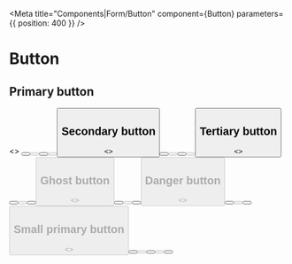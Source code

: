 
<Meta
  title="Components|Form/Button"
  component={Button}
  parameters={{ position: 400 }}
/>

# Button

## Primary button

<Preview>
  <Story name="Primary" parameters={{ position: 401 }}>
    <>
      <Button onClick={action('clicked')} label="Button" kind="primary" />
      <Button
        onClick={action('clicked')}
        label="Button"
        kind="primary"
        disabled
      />
      <Button
        onClick={action('clicked')}
        label="With icon"
        kind="primary"
        icon="plus"
      />
      <Button
        onClick={action('clicked')}
        label="With icon"
        kind="primary"
        icon="plus"
        disabled
      />
      <Button onClick={action('clicked')} kind="primary" icon="plus" />
    </>
  </Story>
</Preview>

## Secondary button

<Preview>
  <Story name="Secondary" parameters={{ position: 402 }}>
    <>
      <Button onClick={action('clicked')} label="Button" kind="secondary" />
      <Button
        onClick={action('clicked')}
        label="Button"
        kind="secondary"
        disabled
      />
      <Button
        onClick={action('clicked')}
        label="With icon"
        kind="secondary"
        icon="plus"
      />
      <Button
        onClick={action('clicked')}
        label="With icon"
        kind="secondary"
        icon="plus"
        disabled
      />
      <Button onClick={action('clicked')} kind="secondary" icon="plus" />
    </>
  </Story>
</Preview>

## Tertiary button

<Preview>
  <Story name="Tertiary" parameters={{ position: 403 }}>
    <>
      <Button onClick={action('clicked')} label="Button" kind="tertiary" />
      <Button
        onClick={action('clicked')}
        label="Button"
        kind="tertiary"
        disabled
      />
      <Button
        onClick={action('clicked')}
        label="With icon"
        kind="tertiary"
        icon="plus"
      />
      <Button
        onClick={action('clicked')}
        label="With icon"
        kind="tertiary"
        icon="plus"
        disabled
      />
    </>
  </Story>
</Preview>

## Ghost button

<Preview>
  <Story name="Ghost" parameters={{ position: 404 }}>
    <>
      <Button onClick={action('clicked')} label="Button" kind="ghost" />
      <Button
        onClick={action('clicked')}
        label="Button"
        kind="ghost"
        disabled
      />
      <Button
        onClick={action('clicked')}
        label="With icon"
        kind="ghost"
        icon="plus"
      />
      <Button
        onClick={action('clicked')}
        label="With icon"
        kind="ghost"
        icon="plus"
        disabled
      />
    </>
  </Story>
</Preview>

## Danger button

<Preview>
  <Story name="Danger" parameters={{ position: 405 }}>
    <>
      <Button onClick={action('clicked')} label="Button" kind="danger" />
      <Button
        onClick={action('clicked')}
        label="Button"
        kind="danger"
        disabled
      />
      <Button
        onClick={action('clicked')}
        label="With icon"
        kind="danger"
        icon="plus"
      />
      <Button
        onClick={action('clicked')}
        label="With icon"
        kind="danger"
        icon="plus"
        disabled
      />
    </>
  </Story>
</Preview>

## Small primary button

<Preview>
  <Story name="Small Primary" parameters={{ position: 406 }}>
    <>
      <Button
        onClick={action('clicked')}
        label="Button"
        kind="primary"
        size="small"
      />
      <Button
        onClick={action('clicked')}
        label="Button"
        kind="primary"
        size="small"
        disabled
      />
      <Button
        onClick={action('clicked')}
        label="With icon"
        kind="primary"
        size="small"
        icon="plus"
      />
      <Button
        onClick={action('clicked')}
        label="With icon"
        kind="primary"
        size="small"
        icon="plus"
        disabled
      />
      <Button
        onClick={action('clicked')}
        kind="primary"
        size="small"
        icon="plus"
      />
    </>
  </Story>
</Preview>
